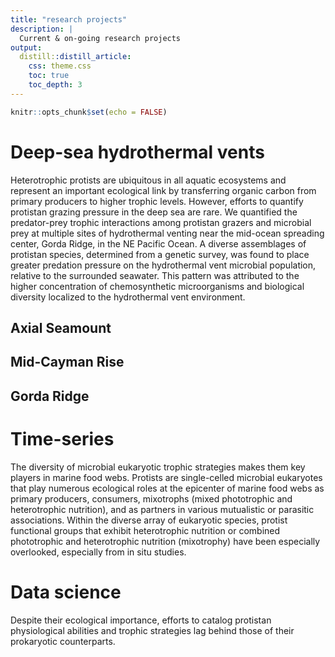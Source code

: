 ```yaml
---
title: "research projects"
description: |
  Current & on-going research projects
output: 
  distill::distill_article:
    css: theme.css
    toc: true
    toc_depth: 3
---
```


```r
knitr::opts_chunk$set(echo = FALSE)
```

# Deep-sea hydrothermal vents

Heterotrophic protists are ubiquitous in all aquatic ecosystems and represent an important ecological link by transferring organic carbon from primary producers to higher trophic levels. However, efforts to quantify protistan grazing pressure in the deep sea are rare. We quantified the predator-prey trophic interactions among protistan grazers and microbial prey at multiple sites of hydrothermal venting near the mid-ocean spreading center, Gorda Ridge, in the NE Pacific Ocean. A diverse assemblages of protistan species, determined from a genetic survey, was found to place greater predation pressure on the hydrothermal vent microbial population, relative to the surrounded seawater. This pattern was attributed to the higher concentration of chemosynthetic microorganisms and biological diversity localized to the hydrothermal vent environment.

## Axial Seamount

## Mid-Cayman Rise

## Gorda Ridge


# Time-series

The diversity of microbial eukaryotic trophic strategies makes them key players in marine food webs. Protists are single-celled microbial eukaryotes that play numerous ecological roles at the epicenter of marine food webs as primary producers, consumers, mixotrophs (mixed phototrophic and heterotrophic nutrition), and as partners in various mutualistic or parasitic associations. Within the diverse array of eukaryotic species, protist functional groups that exhibit heterotrophic nutrition or combined phototrophic and heterotrophic nutrition (mixotrophy) have been especially overlooked, especially from in situ studies.

# Data science

Despite their ecological importance, efforts to catalog protistan physiological abilities and trophic strategies lag behind those of their prokaryotic counterparts.